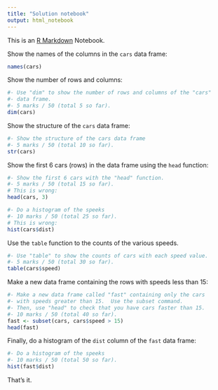 ```yaml
---
title: "Solution notebook"
output: html_notebook
---
```


This is an [R Markdown](http://rmarkdown.rstudio.com) Notebook.

Show the names of the columns in the `cars` data frame:

```r
names(cars)
```

Show the number of rows and columns:

```r
#- Use "dim" to show the number of rows and columns of the "cars"
#- data frame.
#- 5 marks / 50 (total 5 so far).
dim(cars)
```

Show the structure of the `cars` data frame:

```r
#- Show the structure of the cars data frame
#- 5 marks / 50 (total 10 so far).
str(cars)
```

Show the first 6 cars (rows) in the data frame using the `head` function:

```r
#- Show the first 6 cars with the "head" function.
#- 5 marks / 50 (total 15 so far).
# This is wrong:
head(cars, 3)
```

```r
#- Do a histogram of the speeks
#- 10 marks / 50 (total 25 so far).
# This is wrong:
hist(cars$dist)
```

Use the `table` function to the counts of the various speeds.

```r
#- Use "table" to show the counts of cars with each speed value.
#- 5 marks / 50 (total 30 so far).
table(cars$speed)
```

Make a new data frame containing the rows with speeds less than 15:

```r
#- Make a new data frame called "fast" containing only the cars
#- with speeds greater than 15.  Use the subset command.
#- Then, use "head" to check that you have cars faster than 15.
#- 10 marks / 50 (total 40 so far).
fast <- subset(cars, cars$speed > 15)
head(fast)
```

Finally, do a histogram of the `dist` column of the `fast` data frame:

```r
#- Do a histogram of the speeks
#- 10 marks / 50 (total 50 so far).
hist(fast$dist)
```

That's it.
